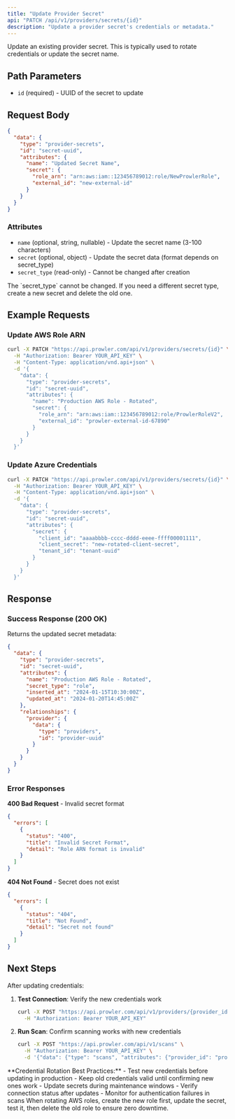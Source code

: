 ```yaml
---
title: "Update Provider Secret"
api: "PATCH /api/v1/providers/secrets/{id}"
description: "Update a provider secret's credentials or metadata."
---
```


Update an existing provider secret. This is typically used to rotate credentials or update the secret name.

## Path Parameters

- `id` (required) - UUID of the secret to update

## Request Body

```json
{
  "data": {
    "type": "provider-secrets",
    "id": "secret-uuid",
    "attributes": {
      "name": "Updated Secret Name",
      "secret": {
        "role_arn": "arn:aws:iam::123456789012:role/NewProwlerRole",
        "external_id": "new-external-id"
      }
    }
  }
}
```

### Attributes

- `name` (optional, string, nullable) - Update the secret name (3-100 characters)
- `secret` (optional, object) - Update the secret data (format depends on secret_type)
- `secret_type` (read-only) - Cannot be changed after creation

<Note>
The `secret_type` cannot be changed. If you need a different secret type, create a new secret and delete the old one.
</Note>

## Example Requests

### Update AWS Role ARN
```bash
curl -X PATCH "https://api.prowler.com/api/v1/providers/secrets/{id}" \
  -H "Authorization: Bearer YOUR_API_KEY" \
  -H "Content-Type: application/vnd.api+json" \
  -d '{
    "data": {
      "type": "provider-secrets",
      "id": "secret-uuid",
      "attributes": {
        "name": "Production AWS Role - Rotated",
        "secret": {
          "role_arn": "arn:aws:iam::123456789012:role/ProwlerRoleV2",
          "external_id": "prowler-external-id-67890"
        }
      }
    }
  }'
```

### Update Azure Credentials
```bash
curl -X PATCH "https://api.prowler.com/api/v1/providers/secrets/{id}" \
  -H "Authorization: Bearer YOUR_API_KEY" \
  -H "Content-Type: application/vnd.api+json" \
  -d '{
    "data": {
      "type": "provider-secrets",
      "id": "secret-uuid",
      "attributes": {
        "secret": {
          "client_id": "aaaabbbb-cccc-dddd-eeee-ffff00001111",
          "client_secret": "new-rotated-client-secret",
          "tenant_id": "tenant-uuid"
        }
      }
    }
  }'
```

## Response

### Success Response (200 OK)

Returns the updated secret metadata:

```json
{
  "data": {
    "type": "provider-secrets",
    "id": "secret-uuid",
    "attributes": {
      "name": "Production AWS Role - Rotated",
      "secret_type": "role",
      "inserted_at": "2024-01-15T10:30:00Z",
      "updated_at": "2024-01-20T14:45:00Z"
    },
    "relationships": {
      "provider": {
        "data": {
          "type": "providers",
          "id": "provider-uuid"
        }
      }
    }
  }
}
```

### Error Responses

**400 Bad Request** - Invalid secret format
```json
{
  "errors": [
    {
      "status": "400",
      "title": "Invalid Secret Format",
      "detail": "Role ARN format is invalid"
    }
  ]
}
```

**404 Not Found** - Secret does not exist
```json
{
  "errors": [
    {
      "status": "404",
      "title": "Not Found",
      "detail": "Secret not found"
    }
  ]
}
```

## Next Steps

After updating credentials:

1. **Test Connection**: Verify the new credentials work
   ```bash
   curl -X POST "https://api.prowler.com/api/v1/providers/{provider_id}/connection" \
     -H "Authorization: Bearer YOUR_API_KEY"
   ```

2. **Run Scan**: Confirm scanning works with new credentials
   ```bash
   curl -X POST "https://api.prowler.com/api/v1/scans" \
     -H "Authorization: Bearer YOUR_API_KEY" \
     -d '{"data": {"type": "scans", "attributes": {"provider_id": "provider-uuid"}}}'
   ```

<Warning>
**Credential Rotation Best Practices:**
- Test new credentials before updating in production
- Keep old credentials valid until confirming new ones work
- Update secrets during maintenance windows
- Verify connection status after updates
- Monitor for authentication failures in scans
</Warning>

<Tip>
When rotating AWS roles, create the new role first, update the secret, test it, then delete the old role to ensure zero downtime.
</Tip>
